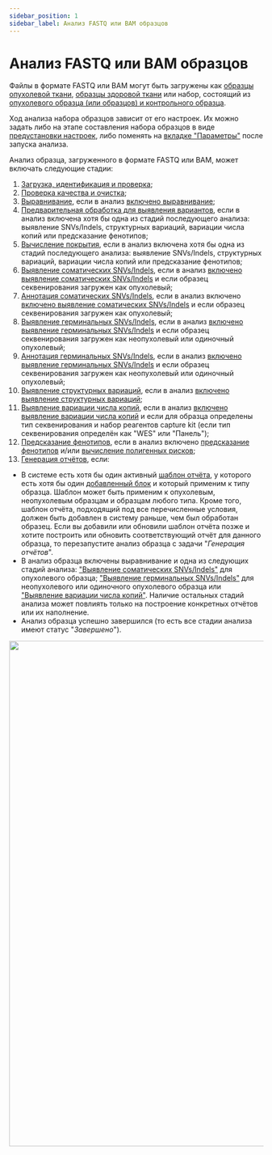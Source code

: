 ```yaml
---
sidebar_position: 1
sidebar_label: Анализ FASTQ или BAM образцов
---
```


# Анализ FASTQ или BAM образцов

Файлы в формате FASTQ или BAM могут быть загружены как
[образцы опухолевой ткани](/uploading-samples/tumor-only/upload-for-new-patient),
[образцы здоровой ткани](/uploading-samples/normal-sample/upload-for-new-patient) или набор,
состоящий
из [опухолевого образца (или образцов) и контрольного образца](/uploading-samples/tumor-normal/upload-for-new-patient).

Ход анализа набора образцов зависит от его настроек. Их можно задать либо на этапе составления набора образцов
в виде [предустановки настроек](/settings/settings/settings), либо поменять
на [вкладке "Параметры"](/results/parameters) после запуска анализа.

Анализ образца, загруженного в формате FASTQ или BAM, может включать следующие стадии:
1. [Загрузка, идентификация и проверка](/results/workflow-details/fastq-analysis/upload-identify-verify);
2. [Проверка качества и очистка](/results/workflow-details/fastq-analysis/check-quality-and-cleanup);
3. [Выравнивание](/results/workflow-details/fastq-analysis/alignment), если в
анализ [включено выравнивание](/settings/settings/alignment-settings);
4. [Предварительная обработка для выявления вариантов](/results/workflow-details/fastq-analysis/variant-discovery-preprocessing),
если в анализ включена хотя бы одна из стадий последующего анализа: выявление SNVs/Indels, структурных вариаций,
вариации числа копий или предсказание фенотипов;
5. [Вычисление покрытия](/results/workflow-details/fastq-analysis/calculate-coverage), если в анализ включена
хотя бы одна из стадий последующего анализа: выявление SNVs/Indels, структурных вариаций,
вариации числа копий или предсказание фенотипов;
6. [Выявление соматических SNVs/Indels](/results/workflow-details/fastq-analysis/somatic-snvs-indels#somatic-variants-discovery),
если в анализ [включено выявление соматических SNVs/Indels](/settings/settings/variant-discovery-settings#somatic-snvs-discovery)
и если образец секвенирования загружен как опухолевый;
7. [Аннотация соматических SNVs/Indels](/results/workflow-details/fastq-analysis/somatic-snvs-indels#annotate-variants),
если в анализ включено [включено выявление соматических SNVs/Indels](/settings/settings/variant-discovery-settings#somatic-snvs-discovery)
и если образец секвенирования загружен как опухолевый;
8. [Выявление герминальных SNVs/Indels](/results/workflow-details/fastq-analysis/germline-snvs-indels#germline-variants-discovery),
если в анализ [включено выявление герминальных SNVs/Indels](/settings/settings/variant-discovery-settings#germline-snvs-discovery)
и если образец секвенирования загружен как неопухолевый или одиночный опухолевый;
7. [Аннотация герминальных SNVs/Indels](/results/workflow-details/fastq-analysis/germline-snvs-indels#annotate-variants),
если в анализ [включено выявление герминальных SNVs/Indels](/settings/settings/variant-discovery-settings#germline-snvs-discovery)
и если образец секвенирования загружен как неопухолевый или одиночный опухолевый;
8. [Выявление структурных вариаций](/results/workflow-details/fastq-analysis/structural-variations), если в
анализ [включено выявление структурных вариаций](/settings/settings/variant-discovery-settings#sv-discovery);
9. [Выявление вариации числа копий](/results/workflow-details/fastq-analysis/cnv-discovery), если в
анализ [включено выявление вариации числа копий](/settings/settings/variant-discovery-settings#cnv-discovery) и
если для образца определены тип секвенирования и набор реагентов capture kit
(если тип секвенирования определён как "WES" или "Панель");
10. [Предсказание фенотипов](/results/workflow-details/fastq-analysis/phenotypes), если в анализ
включено [предсказание фенотипов](/settings/settings/variant-discovery-settings#enable-phenotype-prediction)
и/или [вычисление полигенных рисков](/settings/settings/variant-discovery-settings#polygenic-risk-scores-calculation);
11. [Генерация отчётов](/results/workflow-details/fastq-analysis/report-generation), если:
- В системе есть хотя бы один активный [шаблон отчёта](/settings/report-templates/report-templates), у
которого есть хотя бы один [добавленный блок](/settings/report-templates/report-templates#add-block) и
который применим к типу образца. Шаблон может быть применим к опухолевым, неопухолевым образцам и
образцам любого типа. Кроме того, шаблон отчёта, подходящий под все перечисленные условия, должен
быть добавлен в систему раньше, чем был обработан образец. Если вы добавили или обновили шаблон
отчёта позже и хотите построить или обновить соответствующий отчёт для данного образца, то перезапустите
анализ образца с задачи "*Генерация отчётов*".
- В анализ образца включены выравнивание и одна из следующих стадий
анализа: ["Выявление соматических SNVs/Indels"](/results/workflow-details/fastq-analysis/somatic-snvs-indels)
для опухолевого
образца; ["Выявление герминальных SNVs/Indels"](/results/workflow-details/fastq-analysis/germline-snvs-indels)
для неопухолевого или одиночного опухолевого образца
или ["Выявление вариации числа копий"](/results/workflow-details/fastq-analysis/cnv-discovery).
Наличие остальных стадий анализа может повлиять только на построение конкретных отчётов или их наполнение.
- Анализ образца успешно завершился (то есть все стадии анализа имеют статус "*Завершено*").

<p align="center">
<img src={require('/img/rus/fq_pipeline.png').default} width="1000"/>
</p>
